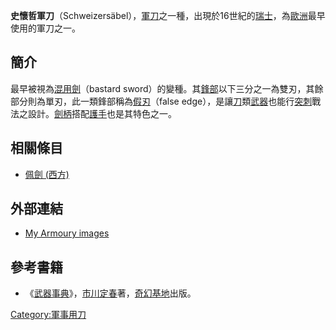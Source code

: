 '''史懷哲軍刀'''（Schweizersäbel），[[軍刀|軍刀]]之一種，出現於16世紀的[[瑞士|瑞士]]，為[[歐洲|歐洲]]最早使用的軍刀之一。

== 簡介 ==
最早被視為[[混用劍|混用劍]]（bastard sword）的變種。其[[鋒部|鋒部]]以下三分之一為雙刃，其餘部分則為單刃，此一類鋒部稱為[[假刃|假刃]]（false edge），是讓[[刀|刀]]類[[武器|武器]]也能行[[突刺|突刺]]戰法之設計。[[劍柄|劍柄]]搭配[[護手|護手]]也是其特色之一。

== 相關條目 ==
*[[佩劍_(西方)|佩劍 (西方)]]

== 外部連結 ==
* [http://www.myarmoury.com/swor_arm_ss.html My Armoury images] {{Wayback|url=http://www.myarmoury.com/swor_arm_ss.html |date=20200117200818 }}

== 參考書籍 ==
*《[[武器事典|武器事典]]》，[[市川定春|市川定春]]著，[[奇幻基地|奇幻基地]]出版。

[[Category:軍事用刀|Category:軍事用刀]]